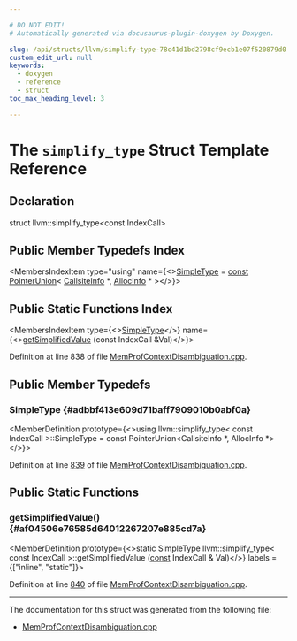 ```yaml
---

# DO NOT EDIT!
# Automatically generated via docusaurus-plugin-doxygen by Doxygen.

slug: /api/structs/llvm/simplify-type-78c41d1bd2798cf9ecb1e07f520879d0
custom_edit_url: null
keywords:
  - doxygen
  - reference
  - struct
toc_max_heading_level: 3

---
```





# The `simplify_type` Struct Template Reference

<DoxygenPage pluginConfig={pluginConfig}>



## Declaration

<CodeBlock>struct llvm::simplify_type&lt;const IndexCall&gt;</CodeBlock>

## Public Member Typedefs Index

<MembersIndex>

<MembersIndexItem
  type="using"
  name={<><a href="#adbbf413e609d71baff7909010b0abf0a">SimpleType</a> = <a href="/docs/api/files/lib/lib/target/lib/target/aarch64/aarch64promoteconstant-cpp/#a90f8350fecae261c25be85d38b451bff">const</a> <a href="/docs/api/classes/llvm/pointerunion">PointerUnion</a>&lt; <a href="/docs/api/structs/llvm/callsiteinfo">CallsiteInfo</a> &#42;, <a href="/docs/api/structs/llvm/allocinfo">AllocInfo</a> &#42; &gt;</>}>
</MembersIndexItem>

</MembersIndex>

## Public Static Functions Index

<MembersIndex>

<MembersIndexItem
  type={<><a href="#adbbf413e609d71baff7909010b0abf0a">SimpleType</a></>}
  name={<><a href="#af04506e76585d64012267207e885cd7a">getSimplifiedValue</a> (const IndexCall &amp;Val)</>}>
</MembersIndexItem>

</MembersIndex>


Definition at line 838 of file <a href="/docs/api/files/lib/lib/transforms/lib/transforms/ipo/memprofcontextdisambiguation-cpp">MemProfContextDisambiguation.cpp</a>.

<SectionDefinition>

## Public Member Typedefs

### SimpleType {#adbbf413e609d71baff7909010b0abf0a}

<MemberDefinition
  prototype={<>using llvm::simplify&#95;type&lt; const IndexCall &gt;::SimpleType =  const PointerUnion&lt;CallsiteInfo &#42;, AllocInfo &#42;&gt;</>}>

Definition at line <a href="/docs/api/files/lib/lib/transforms/lib/transforms/ipo/memprofcontextdisambiguation-cpp/#l00839">839</a> of file <a href="/docs/api/files/lib/lib/transforms/lib/transforms/ipo/memprofcontextdisambiguation-cpp">MemProfContextDisambiguation.cpp</a>.
</MemberDefinition>

</SectionDefinition>

<SectionDefinition>

## Public Static Functions

### getSimplifiedValue() {#af04506e76585d64012267207e885cd7a}

<MemberDefinition
  prototype={<>static SimpleType llvm::simplify&#95;type&lt; const IndexCall &gt;::getSimplifiedValue (<a href="/docs/api/files/lib/lib/target/lib/target/aarch64/aarch64promoteconstant-cpp/#a90f8350fecae261c25be85d38b451bff">const</a> IndexCall &amp; Val)</>}
  labels = {["inline", "static"]}>

Definition at line <a href="/docs/api/files/lib/lib/transforms/lib/transforms/ipo/memprofcontextdisambiguation-cpp/#l00840">840</a> of file <a href="/docs/api/files/lib/lib/transforms/lib/transforms/ipo/memprofcontextdisambiguation-cpp">MemProfContextDisambiguation.cpp</a>.
</MemberDefinition>

</SectionDefinition>

<hr/>

The documentation for this struct was generated from the following file:

<ul>
<li><a href="/docs/api/files/lib/lib/transforms/lib/transforms/ipo/memprofcontextdisambiguation-cpp">MemProfContextDisambiguation.cpp</a></li>
</ul>

</DoxygenPage>
